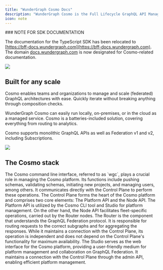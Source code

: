 ---
title: "WunderGraph Cosmo Docs"
description: "WunderGraph Cosmo is the Full Lifecycle GraphQL API Management Solution to manage Federated Graphs at scale. Composition checks, routing, analytics, and distributed tracing all in one platform."
icon: note
---

<Note>
### NOTE FOR SDK DOCUMENTATION

The documentation for the TypeScript SDK has been relocated to [https://bff-docs.wundergraph.com](https://bff-docs.wundergraph.com). The domain [docs.wundergraph.com](https://docs.wundergraph.com) is now designated for Cosmo-related documentation.

</Note>

<Frame>
<img src="/images/image-1.png" />
</Frame>

## Built for any scale

Cosmo enables teams and organizations to manage and scale (federated) GraphQL architectures with ease. Quickly iterate without breaking anything through composition checks.

WunderGraph Cosmo can easily run locally, on-premises, or in the cloud as a managed service. Cosmo is a batteries-included solution, covering everything from routing to analytics.

Cosmo supports monolithic GraphQL APIs as well as Federation v1 and v2, including Subscriptions.

<Frame caption="The Core Components">
<img src="/images/image-2.png" />
</Frame>

## **The Cosmo stack**

<CardGroup>
  <Card title="CLI" icon="terminal" href="/cli/intro" >
   The Cosmo command line interface, referred to as `wgc`, plays a crucial role in managing the Cosmo platform. Its functions include pushing schemas, validating schemas, initiating new projects, and managing users, among others. It communicates directly with the Control Plane to perform these operations.
  </Card>
  <Card title="Control Plane" icon="server" href="/control-plane/intro">
  The Control Plane forms the heart of the Cosmo platform and comprises two core elements: The Platform API and the Node API. The Platform API is utilized by the Cosmo CLI tool and Studio for platform management. On the other hand, the Node API facilitates fleet-specific operations, carried out by the Router nodes.
  </Card>
  <Card title="Router" icon="router" href="/router/intro">
  The Router is the component that understands the GraphQL Federation protocol. It is responsible for routing requests to the correct subgraphs and for aggregating the responses. While it maintains a connection with the Control Plane, its operation is independent and does not depend on the Control Plane's functionality for maximum availability.
  </Card>
  <Card title="Studio" icon="microphone-lines" href="/studio/intro">
  The Studio serves as the web interface for the Cosmo platform, providing a user-friendly medium for platform management and collaboration on GraphQL Federation. It maintains a connection with the Control Plane through the admin API, enabling efficient platform management.
  </Card>
</CardGroup>
